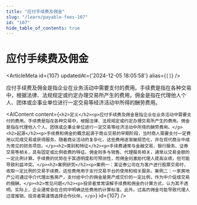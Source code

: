 ```yaml
---
title: "应付手续费及佣金"
slug: "/learn/payable-fees-107"
id: "107"
hide_table_of_contents: true
---
```



# 应付手续费及佣金

<ArticleMeta id={107} updatedAt={'2024-12-05 18:05:58'} alias={`[]`} />
<div className='border-solid border-b border-t-0 my-4 border-[var(--ifm-color-gray-300)]' />

应付手续费及佣金是指企业在业务活动中需要支付的费用。手续费是指在各种交易中，根据法律、法规规定或约定办理交易所产生的费用。佣金是指在代理他人个人、团体或企事业单位进行一定交易等经济活动中所得的酬劳费用。

<AIContent content={`<h2>定义</h2><p>应付手续费及佣金是指企业在业务活动中需要支付的费用。手续费是指在各种交易中，根据法律、法规规定或约定办理交易所产生的费用。佣金是指在代理他人个人、团体或企事业单位进行一定交易等经济活动中所得的酬劳费用。</p><h2>起源</h2><p>手续费和佣金的概念起源于商业交易的早期阶段，当时商人需要支付一定费用以完成交易或获得服务。随着商业活动的复杂化，这些费用逐渐被规范化，并在现代商业中成为常见的财务项目。</p><h2>类别和特征</h2><p>手续费通常与金融交易、银行服务、证券交易等相关，具有固定或比例收费的特征。佣金则多与销售、代理服务相关，通常以交易金额的一定比例计算。手续费的优势在于其透明度和可预测性，而佣金则激励代理人提高业绩，但可能导致利益冲突。</p><h2>案例研究</h2><p>案例一：某证券公司在为客户进行股票交易时，收取一定比例的交易手续费。这些费用用于支付交易平台的使用和相关服务。案例二：一家房地产公司通过中介代理出售房产，支付给中介的佣金是房产成交价的一定比例，作为中介促成交易的报酬。</p><h2>常见问题</h2><p>投资者常常误解手续费和佣金的计算方式，认为其不透明。实际上，企业通常会在合同中明确这些费用的计算标准。此外，过高的佣金可能导致代理人过度推销，投资者需谨慎选择合作伙伴。</p>`} id={107} />
